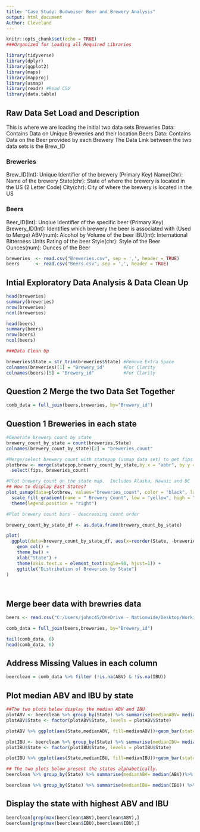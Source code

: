 ```yaml
---
title: "Case Study: Budweiser Beer and Brewery Analysis"
output: html_document
Author: Cleveland
---
```


```r
knitr::opts_chunk$set(echo = TRUE)
###Organized for Loading all Required Libraries

library(tidyverse)
library(dplyr)
library(ggplot2)
library(maps)
library(mapproj)
library(usmap)
library(readr) #Read CSV
library(data.table)

```

## Raw Data Set Load and Description
This is where we are loading the initial two data sets
Breweries Data: Contains Data on Unique Breweries and their location
Beers Data: Contains Data on the Beer provided by each Brewery
The Data Link between the two data sets is the Brew_ID

### Breweries
Brew_ID(Int): Unique Identifier of the brewery (Primary Key)
Name(Chr):    Name  of the brewery
State(chr):   State of where the brewery is located in the US (2 Letter Code)
City(chr):    City of where the brewery is located in the US

### Beers
Beer_ID(Int):     Unqiue Identifier of the specific beer (Primary Key)
Brewery_ID(Int):  Identifies which brewery the beer is associated with (Used to Merge)
ABV(num):         Alcohol by Volume of the beer
IBU(int):         International Bitterness Units Rating of the beer
Style(chr):       Style of the Beer
Ounces(num):      Ounces of the Beer

```r
breweries  <- read.csv("Breweries.csv", sep = ',', header = TRUE)
beers      <- read.csv("Beers.csv", sep = ',', header = TRUE)
```

## Intial Exploratory Data Analysis & Data Clean Up
```r
head(breweries)
summary(breweries)
nrow(breweries)
ncol(breweries)

head(beers)
summary(beers)
nrow(beers)
ncol(beers)

###Data Clean Up

breweries$State = str_trim(breweries$State) #Remove Extra Space
colnames(breweries)[1] = "Brewery_id"       #For Clarity
colnames(beers)[5] = "Brewery_id"           #For Clarity

```

## Question 2 Merge the two Data Set Together
```r
comb_data = full_join(beers,breweries, by="Brewery_id")
```

## Question 1 Breweries in each state
```r

#Generate brewery count by state
brewery_count_by_state = count(breweries,State)
colnames(brewery_count_by_state)[2] = "breweries_count"

#Merge/select brewery count with statepop (usmap data set) to get fips for plot.
plotbrew <- merge(statepop,brewery_count_by_state,by.x = "abbr", by.y = "State") %>% 
  select(fips, breweries_count)

#Plot brewery count on the state map.  Includes Alaska, Hawaii and DC
## How to display East States?
plot_usmap(data=plotbrew, values="breweries_count", color = "black", labels = TRUE) + 
  scale_fill_gradient(name = " Brewery Count", low = "yellow", high = "red") + 
  theme(legend.position = "right")

#Plot brewery count bars - descreasing count order

brewery_count_by_state_df <- as.data.frame(brewery_count_by_state)

plot(
  ggplot(data=brewery_count_by_state_df, aes(x=reorder(State, -breweries_count), y=breweries_count, fill= State)) +
    geom_col() +
    theme_bw() +
    xlab("State") +
    theme(axis.text.x = element_text(angle=90, hjust=1)) +
    ggtitle("Distribution of Breweries by State") 
)

  
```

## Merge beer data with brewries data
```r
beers <- read.csv("C:/Users/johnc45/OneDrive - Nationwide/Desktop/Working/SMU/6306 - Doing Data Science/Unit 8 and 9 Case Study 1/Beers.csv")

comb_data = full_join(beers,breweries, by="Brewery_id")

tail(comb_data, 6)
head(comb_data, 6)

```


## Address Missing Values in each column
```r
beerclean = comb_data %>% filter (!is.na(ABV) & !is.na(IBU))

```

## Plot median ABV and IBU by state
```r


##The two plots below display the median ABV and IBU 
plotABV <- beerclean %>% group_by(State) %>% summarise(medianABV= median(ABV)) %>% arrange(desc(medianABV)) 
plotABV$State <- factor(plotABV$State, levels = plotABV$State)

plotABV %>% ggplot(aes(State,medianABV, fill=medianABV))+geom_bar(stat="identity", width=.5)+ coord_cartesian(ylim=c(.03,.07)) + scale_fill_gradient(low = "yellow", high= "red")+ labs(title="Ordered Bar Chart", subtitle="Median ABV by State") + theme(axis.text.x = element_text(angle=65, vjust=.3)) 

plotIBU <- beerclean %>% group_by(State) %>% summarise(medianIBU= median(IBU)) %>% arrange(desc(medianIBU)) 
plotIBU$State <- factor(plotIBU$State, levels = plotIBU$State)

plotIBU %>% ggplot(aes(State,medianIBU, fill=medianIBU))+geom_bar(stat="identity", width=.5) + scale_fill_gradient(low = "yellow", high= "red")+ labs(title="Ordered Bar Chart", subtitle="Median IBU by State") + theme(axis.text.x = element_text(angle=65, vjust=.3)) 

## The two plots below present the states alphabetically.
beerclean %>% group_by(State) %>% summarise(medianABV= median(ABV))%>% ggplot(aes(State,medianABV, fill=medianABV))+geom_bar(stat="identity", width=.5)+ coord_cartesian(ylim=c(.03,.07)) + scale_fill_gradient(low = "yellow", high= "red")+ labs(title="Ordered Bar Chart", subtitle="Median ABV by State") + theme(axis.text.x = element_text(angle=65, vjust=.3)) 

beerclean %>% group_by(State) %>% summarise(medianIBU= median(IBU)) %>% ggplot(aes(State,medianIBU, fill=medianIBU))+geom_bar(stat="identity", width=.5) + scale_fill_gradient(low = "yellow", high= "red")+ labs(title="Ordered Bar Chart", subtitle="Median IBU by State") + theme(axis.text.x = element_text(angle=65, vjust=.3)) 

```

## Display the state with highest ABV and IBU
```r

beerclean[grep(max(beerclean$ABV),beerclean$ABV),]
beerclean[grep(max(beerclean$IBU),beerclean$IBU),]

```